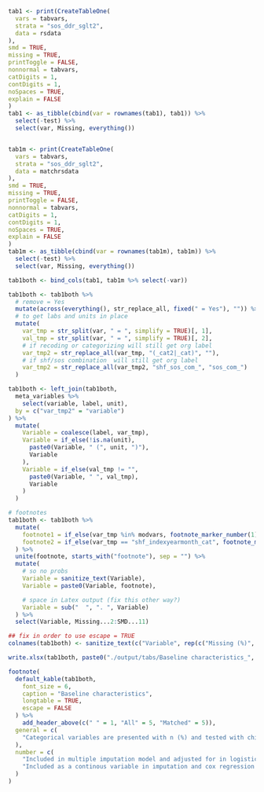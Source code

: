 ```r

tab1 <- print(CreateTableOne(
  vars = tabvars,
  strata = "sos_ddr_sglt2",
  data = rsdata
),
smd = TRUE,
missing = TRUE,
printToggle = FALSE,
nonnormal = tabvars,
catDigits = 1,
contDigits = 1,
noSpaces = TRUE,
explain = FALSE
)
tab1 <- as_tibble(cbind(var = rownames(tab1), tab1)) %>%
  select(-test) %>%
  select(var, Missing, everything())


tab1m <- print(CreateTableOne(
  vars = tabvars,
  strata = "sos_ddr_sglt2",
  data = matchrsdata
),
smd = TRUE,
missing = TRUE,
printToggle = FALSE,
nonnormal = tabvars,
catDigits = 1,
contDigits = 1,
noSpaces = TRUE,
explain = FALSE
)
tab1m <- as_tibble(cbind(var = rownames(tab1m), tab1m)) %>%
  select(-test) %>%
  select(var, Missing, everything())

tab1both <- bind_cols(tab1, tab1m %>% select(-var))

tab1both <- tab1both %>%
  # remove = Yes
  mutate(across(everything(), str_replace_all, fixed(" = Yes"), "")) %>%
  # to get labs and units in place
  mutate(
    var_tmp = str_split(var, " = ", simplify = TRUE)[, 1],
    val_tmp = str_split(var, " = ", simplify = TRUE)[, 2],
    # if recoding or categorizing will still get org label
    var_tmp2 = str_replace_all(var_tmp, "(_cat2|_cat)", ""),
    # if shf/sos combination  will still get org label
    var_tmp2 = str_replace_all(var_tmp2, "shf_sos_com_", "sos_com_")
  )

tab1both <- left_join(tab1both,
  meta_variables %>%
    select(variable, label, unit),
  by = c("var_tmp2" = "variable")
) %>%
  mutate(
    Variable = coalesce(label, var_tmp),
    Variable = if_else(!is.na(unit),
      paste0(Variable, " (", unit, ")"),
      Variable
    ),
    Variable = if_else(val_tmp != "",
      paste0(Variable, " ", val_tmp),
      Variable
    )
  )

# footnotes
tab1both <- tab1both %>%
  mutate(
    footnote1 = if_else(var_tmp %in% modvars, footnote_marker_number(1), ""),
    footnote2 = if_else(var_tmp == "shf_indexyearmonth_cat", footnote_marker_number(2), "")
  ) %>%
  unite(footnote, starts_with("footnote"), sep = "") %>%
  mutate(
    # so no probs
    Variable = sanitize_text(Variable),
    Variable = paste0(Variable, footnote),

    # space in Latex output (fix this other way?)
    Variable = sub("  ", ". ", Variable)
  ) %>%
  select(Variable, Missing...2:SMD...11)

## fix in order to use escape = TRUE
colnames(tab1both) <- sanitize_text(c("Variable", rep(c("Missing (%)", "No SGLT2i", "SGLT2i", "p-value", "SMD"), 2)))

write.xlsx(tab1both, paste0("./output/tabs/Baseline characteristics_", Sys.Date(), ".xlsx"), rowNames = FALSE)

footnote(
  default_kable(tab1both,
    font_size = 6,
    caption = "Baseline characteristics",
    longtable = TRUE,
    escape = FALSE
  ) %>%
    add_header_above(c(" " = 1, "All" = 5, "Matched" = 5)),
  general = c(
    "Categorical variables are presented with n (%) and tested with chi-square test and continuous variables with median [q1-q3] and tested with Kruskal-Wallis test."
  ),
  number = c(
    "Included in multiple imputation model and adjusted for in logistic/cox regression models",
    "Included as a continous variable in imputation and cox regression model and categorical in logistic regression models"
  )
)
```
